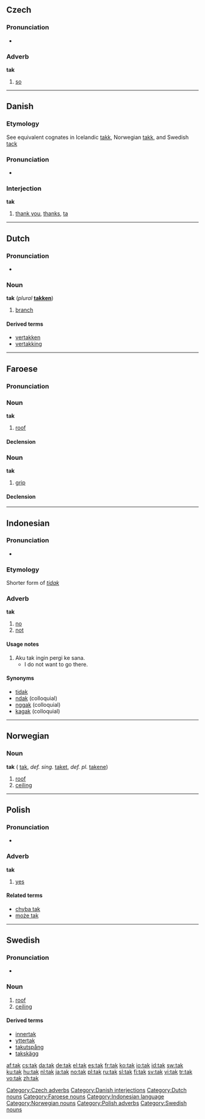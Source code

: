 ==Czech==

===Pronunciation===
*{{audio|Cs-tak.ogg|audio}}

===Adverb===
'''tak'''

# [[so]]

[[Category:Czech adverbs]]

----

==Danish==
===Etymology===
See equivalent cognates in Icelandic [[takk]], Norwegian [[takk]], and Swedish [[tack]]

===Pronunciation===
*{{IPA|/tak/}}

===Interjection===
'''tak'''

# [[thank you]], [[thanks]], [[ta]]

[[Category:Danish interjections]]

----

==Dutch==

===Pronunciation===
*{{IPA|/tak/}}

===Noun===
'''tak''' {{m}} (''plural'' '''[[takken]]''')

# [[branch]]

====Derived terms====
* [[vertakken]]
* [[vertakking]]

[[Category:Dutch nouns]]

----

==Faroese==

===Pronunciation===
{{IPA|[tɛak]}}

===Noun===
'''tak''' {{n}}

# [[roof]]

====Declension====
{{fo-decl-noun-n5|t|a|k|ø}}

===Noun===
'''tak''' {{n}}

# [[grip]]

====Declension====
{{fo-decl-noun-n5|t|a|k|ø}}

[[Category:Faroese nouns]]

----

==Indonesian==

===Pronunciation===
*{{IPA|/tak/}}

===Etymology===
Shorter form of ''[[tidak]]''

===Adverb===
'''tak'''

# [[no]]
# [[not]]

====Usage notes====
# Aku tak ingin pergi ke sana.
#* I do not want to go there.

====Synonyms====
* [[tidak]]
* [[ndak]] (colloquial)
* [[nggak]] (colloquial)
* [[kagak]] (colloquial)

[[Category:Indonesian language]]

----

==Norwegian==

===Noun===
'''tak''' {{n}} ({{p}} [[tak]], ''def. sing.'' [[taket]], ''def. pl.'' [[takene]])

# [[roof]]
# [[ceiling]]

[[Category:Norwegian nouns]]

----

==Polish==

===Pronunciation===
*{{Audio-IPA|pl-tak.ogg|/tak/}}

===Adverb===
'''tak'''

# [[yes]]

====Related terms====
*[[chyba tak]]
*[[może tak]]

[[Category:Polish adverbs]]

----

==Swedish==

===Pronunciation===
*{{audio|Sv-tak.ogg|audio}}

===Noun===
{{sv-noun-n-zero}}
{{infl|sv|noun|g=n}}

# [[roof]]
# [[ceiling]]

====Derived terms====
*[[innertak]]
*[[yttertak]]
*[[takutspång]]
*[[takskägg]]

[[Category:Swedish nouns]]

[[af:tak]]
[[cs:tak]]
[[da:tak]]
[[de:tak]]
[[el:tak]]
[[es:tak]]
[[fr:tak]]
[[ko:tak]]
[[io:tak]]
[[id:tak]]
[[sw:tak]]
[[ku:tak]]
[[hu:tak]]
[[nl:tak]]
[[ja:tak]]
[[no:tak]]
[[pl:tak]]
[[ru:tak]]
[[sl:tak]]
[[fi:tak]]
[[sv:tak]]
[[vi:tak]]
[[tr:tak]]
[[vo:tak]]
[[zh:tak]]